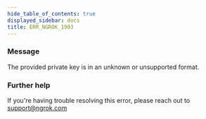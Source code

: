 ```yaml
---
hide_table_of_contents: true
displayed_sidebar: docs
title: ERR_NGROK_1903
---
```


### Message

The provided private key is in an unknown or unsupported format.

### Further help

If you're having trouble resolving this error, please reach out to [support@ngrok.com](mailto:support@ngrok.com?subject=Help%20with%20ERR_NGROK_1903)
